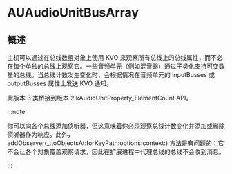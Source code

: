 # AUAudioUnitBusArray

<ToBePolishedAfterTranslation />

<OriginalSource
  title="AUAudioUnitBusArray"
  url="https://developer.apple.com/documentation/audiotoolbox/auaudiounitbusarray"
  summary="AUAudioUnitBusArray 类定义音频单元输入或输出总线的容器"
/>

## 概述

主机可以通过在总线数组对象上使用 KVO 来观察所有总线上的总线属性，而不必在每个单独的总线上观察它。一些音频单元（例如混音器）通过子类化支持可变数量的总线。当总线计数发生变化时，会根据情况在音频单元的 inputBusses 或 outputBusses 属性上发送 KVO 通知。

此版本 3 类桥接到版本 2 kAudioUnitProperty_ElementCount API。

:::note

你可以向各个总线添加侦听器，但这意味着你必须观察总线计数变化并添加或删除侦听器作为响应。此外， addObserver(\_:toObjectsAt:forKeyPath:options:context:) 方法是有问题的；它不会让各个对象覆盖观察请求，因此在扩展进程中代理总线的总线不会收到消息。

:::
